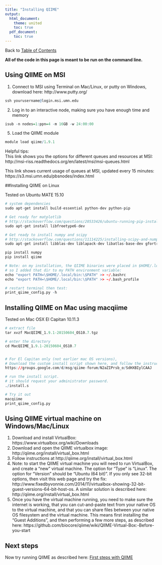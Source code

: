 ```yaml
---
title: "Installing QIIME"
output:
  html_document:
    theme: united
    toc: true
  pdf_document:
    toc: true
---
```


Back to [Table of Contents](index.html)  

**All of the code in this page is meant to be run on the command line.**

## Using QIIME on MSI
1. Connect to MSI using Terminal on Mac/Linux, or putty on Windows, download here: http://www.putty.org/
```r
ssh yourusername@login.msi.umn.edu
```

2. Log in to an interactive node, making sure you have enough time and memory
```r
isub -n nodes=1:ppn=4 -m 16GB -w 24:00:00
```

5. Load the QIIME module
```r
module load qiime/1.9.1
```

Helpful tips:  
This link shows you the options for different queues and resources at MSI:  
http://msi-riss.readthedocs.org/en/latest/msi/msi-queues.html

This link shows current usage of queues at MSI, updated every 15 minutes:  
https://s3.msi.umn.edu/pbsnodes/index.html


##Installing QIIME on Linux

Tested on Ubuntu MATE 15.10

```r
# system dependencies
sudo apt-get install build-essential python-dev python-pip

# Get ready for matplotlib
# http://stackoverflow.com/questions/20533426/ubuntu-running-pip-install-gives-error-the-following-required-packages-can-no
sudo apt-get install libfreetype6-dev

# Get ready to install numpy and scipy
# http://stackoverflow.com/questions/11114225/installing-scipy-and-numpy-using-pip
sudo apt-get install libblas-dev liblapack-dev libatlas-base-dev gfortran

pip install numpy
pip install qiime

# Note: on my installation, the QIIME binaries were placed in $HOME/.local/bin/
# so I added that dir to my PATH environment variable:
echo "export PATH=\$HOME/.local/bin:\$PATH" >> ~/.bashrc
echo "export PATH=\$HOME/.local/bin:\$PATH" >> ~/.bash_profile

# restart terminal then test:
print_qiime_config.py -h

```

## Installing QIIME on Mac using macqiime
Tested on Mac OSX El Capitan 10.11.3

```r
# extract file
tar xvzf MacQIIME_1.9.1-20150604_OS10.7.tgz

# enter the directory
cd MacQIIME_1.9.1-20150604_OS10.7


# For El Capitan only (not earlier mac OS versions),
# Download the custom install script shown here, and follow the instructions:
https://groups.google.com/d/msg/qiime-forum/N2aZIPrsb_o/SdHXBIylCAAJ

# run the install script.
# it should request your administrator password.
./install.s

# Try it out
macqiime
print_qiime_config.py
```

## Using QIIME virtual machine on Windows/Mac/Linux
1. Download and install VirtualBox: https://www.virtualbox.org/wiki/Downloads
2. Download and open the QIIME virtualbox image: http://qiime.org/install/virtual_box.html
3. Follow instructions at http://qiime.org/install/virtual_box.html
4. Note: to start the QIIME virtual machine you will need to run VirtualBox, and create a "new" virtual machine. The option for "Type" is "Linux". The option for "Version" should be "Ubuntu (64 bit)". If you only see 32-bit options, then visit this web page and try the fix: http://www.fixedbyvonnie.com/2014/11/virtualbox-showing-32-bit-guest-versions-64-bit-host-os. A similar solution is described here: http://qiime.org/install/virtual_box.html
5. Once you have the virtual machine running, you need to make sure the internet is working, that you can cut-and-paste text from your native OS to the virtual machine, and that you can share files between your native OS filesystem and the virtual machine. This means first installing the "Guest Additions", and then performing a few more steps, as described here: https://github.com/biocore/qiime/wiki/QIIME-Virtual-Box:-Before-you-start

## Next steps
Now try running QIIME as described here: [First steps with QIIME](first.steps.with.qiime.html)